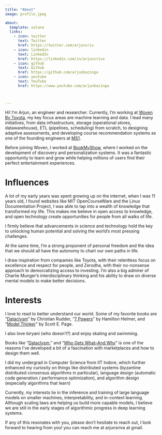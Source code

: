 ```yaml
---
title: "About"
image: profile.jpeg

about:
  template: solana
  links:
    - icon: twitter
      text: Twitter
      href: https://twitter.com/arjunsriv
    - icon: linkedin
      text: LinkedIn
      href: https://linkedin.com/in/arjunsriva
    - icon: github
      text: Github
      href: https://github.com/arjunbazinga
    - icon: youtube
      text: YouTube
      href: https://www.youtube.com/arjunbazinga



---
```



Hi! I'm Arjun, an engineer and researcher. Currently, I'm working at [Woven By Toyota](https://woven.toyota/en/), my key focus areas are machine learning and data. I lead many initiatives, from data infrastructure, storage (operational stores, datawarehouse), ETL (pipelines, scheduling) from scratch, to designing adaptive assessments, and developing course recommendation systems as one of the founding engineers at [MS1]().

Before joining Woven, I worked at [BookMyShow](https://bookmyshow.com), where I worked on the development of discovery and personalization systems. It was a fantastic opportunity to learn and grow while helping millions of users find their perfect entertainment experiences. 


# Influences

A lot of my early years was spent growing up on the internet, when I was 11 years old, I found websites like MIT OpenCourseWare and the Linux Documentation Project, I was able to tap into a wealth of knowledge that transformed my life. This makes me believe in open access to knowledge, and open technology create opportunities for people from all walks of life.

I firmly believe that advancements in science and technology hold the key to unlocking human potential and solving the world's most pressing challenges. 

At the same time, I'm a strong proponent of personal freedom and the idea that we should all have the autonomy to chart our own paths in life. 

I draw inspiration from companies like Toyota, with their relentless focus on excellence and respect for people, and Zerodha, with their no-nonsense approach to democratizing access to investing. I'm also a big admirer of Charlie Munger's interdisciplinary thinking and his ability to draw on diverse mental models to make better decisions.

# Interests

I love to read to better understand our world. Some of my favorite books are "[Dataclysm](https://www.arjunsriva.com/library/book_0/book_698.html)" by Christian Rudder, "[7 Powers](https://www.arjunsriva.com/library/book_1/book_1030.html)" by Hamilton Helmer, and "[Model Thinker](https://www.arjunsriva.com/library/book_0/book_699.html)" by Scott E. Page. 

I also love biryani (who doesn't?) and enjoy skating and swimming.

Books like "[Dataclysm](https://www.arjunsriva.com/library/book_0/book_698.html)," and "[Who Gets What--And Why](https://www.arjunsriva.com/library/book_1/book_1000.html)" is one of the reasons I've developed a bit of a fascination with marketplaces and how to design them well. 

I did my undergrad in Computer Science from IIT Indore, which further enhanced my curiosity on things like distributed systems (byzantine distributed consensus algorithms in particular), language design (automatic code generation / performance optimization), and algorithm design (especially algorithms that learn)

Currently, my interests lie in the inference and training of large language models on smaller machines, interpretability, and in-context learning. Although scaling laws are helping us build more capable models, I believe we are still in the early stages of algorithmic progress in deep learning systems.

If any of this resonates with you, please don't hesitate to reach out, I look forward to hearing from you! you can reach me at arjunsriva at gmail. 